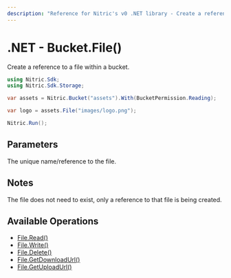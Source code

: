```yaml
---
description: "Reference for Nitric's v0 .NET library - Create a reference to a file within a bucket."
---
```


# .NET - Bucket.File()

Create a reference to a file within a bucket.

```csharp
using Nitric.Sdk;
using Nitric.Sdk.Storage;

var assets = Nitric.Bucket("assets").With(BucketPermission.Reading);

var logo = assets.File("images/logo.png");

Nitric.Run();
```

## Parameters

<Properties>
  <Property name="name" required type="string">
    The unique name/reference to the file.
  </Property>
</Properties>

## Notes

The file does not need to exist, only a reference to that file is being created.

## Available Operations

- [File.Read()](./bucket-file-read)
- [File.Write()](./bucket-file-write)
- [File.Delete()](./bucket-file-delete)
- [File.GetDownloadUrl()](./bucket-file-downloadurl)
- [File.GetUploadUrl()](./bucket-file-uploadurl)
